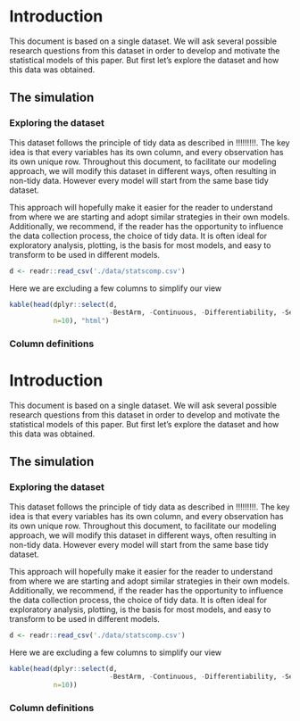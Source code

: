 # Introduction

This document is based on a single dataset. We will ask several possible research questions from this dataset in order to develop and motivate the statistical models of this paper. But first let's explore the dataset and how this data was obtained.

## The simulation

### Exploring the dataset

This dataset follows the principle of tidy data as described in !!!!!!!!!. The key idea is that every variables has its own column, and every observation has its own unique row. Throughout this document, to facilitate our modeling approach, we will modify this dataset in different ways, often resulting in non-tidy data. However every model will start from the same base tidy dataset. 

This approach will hopefully make it easier for the reader to understand from where we are starting and adopt similar strategies in their own models. Additionally, we recommend, if the reader has the opportunity to influence the data collection process, the choice of tidy data. It is often ideal for exploratory analysis, plotting, is the basis for most models, and easy to transform to be used in different models.

```r
d <- readr::read_csv('./data/statscomp.csv')
```

Here we are excluding a few columns to simplify our view
```r
kable(head(dplyr::select(d,
                         -BestArm, -Continuous, -Differentiability, -Separability, -Scalability, -Modality,-BBOB,-BaseClass, -MaxFeval, -FevalPerDimensions),
           n=10), "html")
```


### Column definitions
# Introduction

This document is based on a single dataset. We will ask several possible research questions from this dataset in order to develop and motivate the statistical models of this paper. But first let's explore the dataset and how this data was obtained.

## The simulation

### Exploring the dataset

This dataset follows the principle of tidy data as described in !!!!!!!!!. The key idea is that every variables has its own column, and every observation has its own unique row. Throughout this document, to facilitate our modeling approach, we will modify this dataset in different ways, often resulting in non-tidy data. However every model will start from the same base tidy dataset. 

This approach will hopefully make it easier for the reader to understand from where we are starting and adopt similar strategies in their own models. Additionally, we recommend, if the reader has the opportunity to influence the data collection process, the choice of tidy data. It is often ideal for exploratory analysis, plotting, is the basis for most models, and easy to transform to be used in different models.

```r
d <- readr::read_csv('./data/statscomp.csv')
```

Here we are excluding a few columns to simplify our view
```r
kable(head(dplyr::select(d,
                         -BestArm, -Continuous, -Differentiability, -Separability, -Scalability, -Modality,-BBOB,-BaseClass, -MaxFeval, -FevalPerDimensions),
           n=10))
```


### Column definitions
